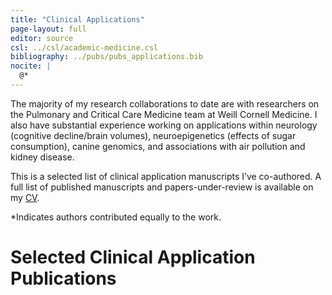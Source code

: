 ```yaml
---
title: "Clinical Applications"
page-layout: full
editor: source
csl: ../csl/academic-medicine.csl
bibliography: ../pubs/pubs_applications.bib
nocite: |
  @*
---
```


The majority of my research collaborations to date are with researchers on the Pulmonary and Critical Care Medicine team at Weill Cornell Medicine. I also have substantial experience working on applications within neurology (cognitive decline/brain volumes), neuroepigenetics (effects of sugar consumption), canine genomics, and associations with air pollution and kidney disease.

This is a selected list of clinical application manuscripts I've co-authored. A full list of published manuscripts and papers-under-review is available on my [CV](/static/KatherineHoffman_CV_Sept2022.pdf).

*Indicates authors contributed equally to the work.

# Selected Clinical Application Publications